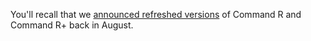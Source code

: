 You'll recall that we [announced refreshed versions](https://docs.cohere.com/changelog/command-gets-refreshed) of Command R and Command R+ back in August. 

